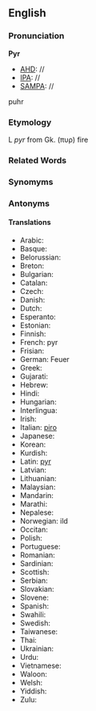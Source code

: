 ==English==
===Pronunciation===
'''Pyr'''
*[[AHD]]: //
*[[IPA]]: //
*[[SAMPA]]: //
puhr

===Etymology===

L ''pyr'' from Gk. (πυρ) fire

===Related Words===
===Synomyms===
===Antonyms===
====Translations====
*Arabic:
*Basque:
*Belorussian:
*Breton:
*Bulgarian:
*Catalan:
*Czech:
*Danish:
*Dutch:
*Esperanto:
*Estonian:
*Finnish:
*French: pyr
*Frisian:
*German: Feuer
*Greek:
*Gujarati:
*Hebrew:
*Hindi:
*Hungarian:
*Interlingua:
*Irish:
*Italian: [[piro]]
*Japanese:
*Korean:
*Kurdish:
*Latin: [[pyr]]
*Latvian:
*Lithuanian:
*Malaysian:
*Mandarin:
*Marathi:
*Nepalese:
*Norwegian: ild
*Occitan:
*Polish:
*Portuguese:
*Romanian:
*Sardinian:
*Scottish:
*Serbian:
*Slovakian:
*Slovene:
*Spanish:
*Swahili:
*Swedish:
*Taiwanese:
*Thai:
*Ukrainian:
*Urdu:
*Vietnamese:
*Waloon:
*Welsh:
*Yiddish:
*Zulu: